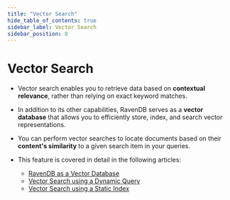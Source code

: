 ```yaml
---
title: "Vector Search"
hide_table_of_contents: true
sidebar_label: Vector Search
sidebar_position: 8
---
```





# Vector Search
<LanguageSwitcher supportedLanguages={supportedLanguages} />
<LanguageContent language="csharp">

<Admonition type="note" title="">

* Vector search enables you to retrieve data based on **contextual relevance**, rather than relying on exact keyword matches.
 
* In addition to its other capabilities, RavenDB serves as a **vector database** that allows you to efficiently store, index, and search vector representations.
  
* You can perform vector searches to locate documents based on their **content's similarity** to a given search item in your queries.

* This feature is covered in detail in the following articles:

    * [RavenDB as a Vector Database](../../ai-integration/vector-search/ravendb-as-vector-database.mdx)
    * [Vector Search using a Dynamic Query](../../ai-integration/vector-search/vector-search-using-dynamic-query.mdx)
    * [Vector Search using a Static Index](../../ai-integration/vector-search/vector-search-using-static-index.mdx)

</Admonition>

</LanguageContent>

<!---

-->